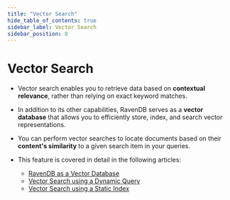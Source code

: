 ```yaml
---
title: "Vector Search"
hide_table_of_contents: true
sidebar_label: Vector Search
sidebar_position: 8
---
```





# Vector Search
<LanguageSwitcher supportedLanguages={supportedLanguages} />
<LanguageContent language="csharp">

<Admonition type="note" title="">

* Vector search enables you to retrieve data based on **contextual relevance**, rather than relying on exact keyword matches.
 
* In addition to its other capabilities, RavenDB serves as a **vector database** that allows you to efficiently store, index, and search vector representations.
  
* You can perform vector searches to locate documents based on their **content's similarity** to a given search item in your queries.

* This feature is covered in detail in the following articles:

    * [RavenDB as a Vector Database](../../ai-integration/vector-search/ravendb-as-vector-database.mdx)
    * [Vector Search using a Dynamic Query](../../ai-integration/vector-search/vector-search-using-dynamic-query.mdx)
    * [Vector Search using a Static Index](../../ai-integration/vector-search/vector-search-using-static-index.mdx)

</Admonition>

</LanguageContent>

<!---

-->